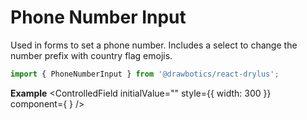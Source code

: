 


# Phone Number Input
Used in forms to set a phone number. Includes a select to change the number prefix with country flag emojis.
```jsx
import { PhoneNumberInput } from '@drawbotics/react-drylus';
```

__Example__
<Playground component={PhoneNumberInput}>
  <ControlledField initialValue="" style={{ width: 300 }} component={
    <PhoneNumberInput placeholder="+32 47 123 45 56" value="" />
  } />
</Playground>